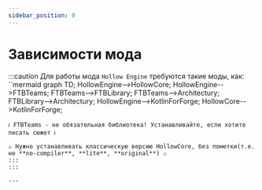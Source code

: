 ```yaml
---
sidebar_position: 0
---
```


# Зависимости мода

:::caution Для работы мода `Hollow Engine` требуются такие моды, как:
``mermaid
graph TD;
   HollowEngine-->HollowCore;
   HollowEngine-->FTBTeams;
   FTBTeams-->FTBLibrary;
   FTBTeams-->Architectury;
   FTBLibrary-->Architectury;
   HollowEngine-->KotlinForForge;
   HollowCore-->KotlinForForge;
```
ℹ️ FTBTeams - не обязательная библиотека! Устанавливайте, если хотите писать сюжет ℹ️

⚠️ Нужно устанавливать классическую версию HollowCore, без пометки(т.е. не **no-compiler**, **lite**, **original**) ⚠️
:::
:::

---
